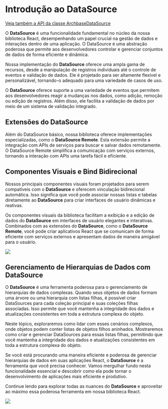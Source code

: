 

<Meta title="Fontes de dados/Introdução"/>

# Introdução ao DataSource

[Veja também a API da classe ArchbaseDataSource](https://react.archbase.com.br/docs/classes/ArchbaseDataSource.html)

O **DataSource** é uma funcionalidade fundamental no núcleo da nossa biblioteca React, desempenhando um papel crucial na gestão de dados e interações dentro de uma aplicação. O DataSource é uma abstração poderosa que permite aos desenvolvedores controlar e gerenciar conjuntos de dados de forma eficiente e dinâmica.

Nossa implementação do **DataSource** oferece uma ampla gama de recursos, desde a manipulação de registros individuais até o controle de eventos e validação de dados. Ele é projetado para ser altamente flexível e personalizável, tornando-o adequado para uma variedade de casos de uso.

O **DataSource** oferece suporte a uma variedade de eventos que permitem aos desenvolvedores reagir a mudanças nos dados, como adição, remoção ou edição de registros. Além disso, ele facilita a validação de dados por meio de um sistema de validação integrado.

## Extensões do DataSource

Além do DataSource básico, nossa biblioteca oferece implementações especializadas, como o **DataSource Remote**. Esta extensão permite a integração com APIs de serviços para buscar e salvar dados remotamente. O DataSource Remote simplifica a comunicação com serviços externos, tornando a interação com APIs uma tarefa fácil e eficiente.

## Componentes Visuais e Bind Bidirecional

Nossos principais componentes visuais foram projetados para serem compatíveis com o **DataSource** e oferecem vinculação bidirecional automática. Isso significa que você pode associar nossas listas e tabelas diretamente ao **DataSource** para criar interfaces de usuário dinâmicas e reativas.

Os componentes visuais da biblioteca facilitam a exibição e a edição de dados do **DataSource** em interfaces de usuário elegantes e interativas. Combinados com as extensões do **DataSource**, como o **DataSource Remote**, você pode criar aplicativos React que se comunicam de forma eficiente com serviços externos e apresentam dados de maneira amigável para o usuário.

<img src="/datasource_bind.png"/>

## Gerenciamento de Hierarquias de Dados com DataSource

O **DataSource** é uma ferramenta poderosa para o gerenciamento de hierarquias de dados complexas. Quando seus objetos de dados formam uma árvore ou uma hierarquia com listas filhas, é possível criar DataSources para cada coleção principal e suas coleções filhas associadas. Isso permite que você mantenha a integridade dos dados e atualizações consistentes em toda a estrutura complexa do objeto.

Neste tópico, exploraremos como lidar com esses cenários complexos, onde objetos podem conter listas de objetos filhos aninhados. Mostraremos como criar e gerenciar DataSources para essas listas filhas, permitindo que você mantenha a integridade dos dados e atualizações consistentes em toda a estrutura complexa do objeto.

Se você está procurando uma maneira eficiente e poderosa de gerenciar hierarquias de dados em suas aplicações React, o **DataSource** é a ferramenta que você precisa conhecer. Vamos mergulhar fundo nesta funcionalidade essencial e descobrir como ela pode tornar o desenvolvimento de aplicações mais eficiente e produtivo.

Continue lendo para explorar todas as nuances do **DataSource** e aproveitar ao máximo essa poderosa ferramenta em nossa biblioteca React.


<img src="/datasource_hierarquia.png"/>

